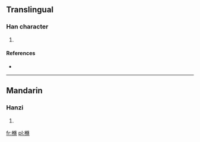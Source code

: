 ==Translingual==

===Han character===
{{Han char|rn=75|rad=木|as=11|sn=15|four=4792<sub>7</sub>|canj=木人中月 (DOLB)}}

# {{defn|Han|sort=木11}}

====References====
* {{Han ref|kx=0549.080|dkj=15407|dj=0937.070|hdz=21280.130|uh=6A07|ud=27143|bh=E5ED|bd=58861}}

----

==Mandarin==

===Hanzi===
{{cmn-hanzi|pin=[[xiū]] ([[xiu1]])|wg=hsiu<sup>1</sup>}}

# {{defn|Mandarin|sort=木11}}

[[fr:樇]]
[[pl:樇]]